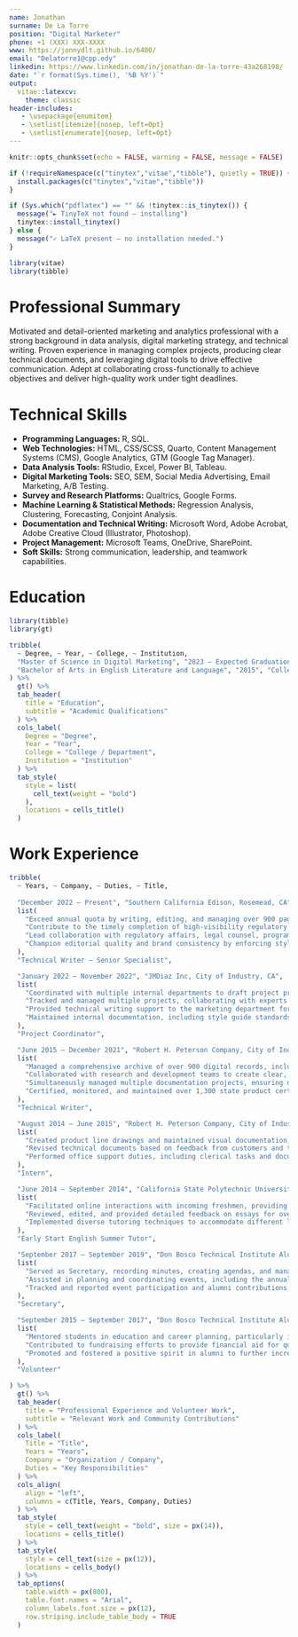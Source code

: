 ```yaml
---
name: Jonathan
surname: De La Torre
position: "Digital Marketer"
phone: +1 (XXX) XXX-XXXX
www: https://jonnydlt.github.io/6400/
email: "Delatorre1@cpp.edy"
linkedin: https://www.linkedin.com/in/jonathan-de-la-torre-43a268198/
date: "`r format(Sys.time(), '%B %Y')`"
output: 
  vitae::latexcv:
    theme: classic
header-includes:
   - \usepackage{enumitem}
   - \setlist[itemize]{nosep, left=0pt}
   - \setlist[enumerate]{nosep, left=0pt}
---
```


```r
knitr::opts_chunk$set(echo = FALSE, warning = FALSE, message = FALSE)

if (!requireNamespace(c("tinytex","vitae","tibble"), quietly = TRUE)) {
  install.packages(c("tinytex","vitae","tibble"))
}

if (Sys.which("pdflatex") == "" && !tinytex::is_tinytex()) {                    
  message("► TinyTeX not found – installing")
  tinytex::install_tinytex()        
} else {
  message("✓ LaTeX present – no installation needed.")
}

library(vitae)
library(tibble)
```

# Professional Summary

Motivated and detail-oriented marketing and analytics professional with a strong background in data analysis, digital marketing strategy, and technical writing. Proven experience in managing complex projects, producing clear technical documents, and leveraging digital tools to drive effective communication. Adept at collaborating cross-functionally to achieve objectives and deliver high-quality work under tight deadlines.

# Technical Skills

- **Programming Languages:** R, SQL.
- **Web Technologies:** HTML, CSS/SCSS, Quarto, Content Management Systems (CMS), Google Analytics, GTM (Google Tag Manager).
- **Data Analysis Tools:** RStudio, Excel, Power BI, Tableau.
- **Digital Marketing Tools:** SEO, SEM, Social Media Advertising, Email Marketing, A/B Testing.
- **Survey and Research Platforms:** Qualtrics, Google Forms.
- **Machine Learning & Statistical Methods:** Regression Analysis, Clustering, Forecasting, Conjoint Analysis.
- **Documentation and Technical Writing:** Microsoft Word, Adobe Acrobat, Adobe Creative Cloud (Illustrator, Photoshop).
- **Project Management:** Microsoft Teams, OneDrive, SharePoint.
- **Soft Skills:** Strong communication, leadership, and teamwork capabilities.

# Education

```r
library(tibble)
library(gt)

tribble(
  ~ Degree, ~ Year, ~ College, ~ Institution,
  "Master of Science in Digital Marketing", "2023 – Expected Graduation 2025", "College of Business Administration", "Cal Poly Pomona",
  "Bachelor of Arts in English Literature and Language", "2015", "College of Letters, Arts, and Social Sciences", "California State Polytechnic University, Pomona"
) %>%
  gt() %>%
  tab_header(
    title = "Education",
    subtitle = "Academic Qualifications"
  ) %>%
  cols_label(
    Degree = "Degree",
    Year = "Year",
    College = "College / Department",
    Institution = "Institution"
  ) %>%
  tab_style(
    style = list(
      cell_text(weight = "bold")
    ),
    locations = cells_title()
  )
```

# Work Experience

```r
tribble(
  ~ Years, ~ Company, ~ Duties, ~ Title,
  
  "December 2022 – Present", "Southern California Edison, Rosemead, CA",
  list(
    "Exceed annual quota by writing, editing, and managing over 900 pages of technical documentation, including compliance narratives and program policy/procedure manuals.",
    "Contribute to the timely completion of high-visibility regulatory deliverables, including the Income-Qualified Monthly Report, Income-Qualified Annual Report, and Energy Efficiency Annual Report.",
    "Lead collaboration with regulatory affairs, legal counsel, program managers, and senior leadership to ensure reporting materials meet compliance standards, maintain data integrity, and are delivered accurately and on time.",
    "Champion editorial quality and brand consistency by enforcing style guide standards and partnering with multiple teams to produce cohesive, audience-focused communications."
  ),
  "Technical Writer – Senior Specialist",

  "January 2022 – November 2022", "JMDiaz Inc, City of Industry, CA",
  list(
    "Coordinated with multiple internal departments to draft project proposals and bids for submission to prospective clients.",
    "Tracked and managed multiple projects, collaborating with experts across various disciplines to ensure feasibility and successful execution of proposals.",
    "Provided technical writing support to the marketing department for website content and public relations materials.",
    "Maintained internal documentation, including style guide standards, templates, and archived content."
  ),
  "Project Coordinator",

  "June 2015 – December 2021", "Robert H. Peterson Company, City of Industry, CA",
  list(
    "Managed a comprehensive archive of over 900 digital records, including instruction manuals, addendums, and forms.",
    "Collaborated with research and development teams to create clear, accurate product instructions for end-users.",
    "Simultaneously managed multiple documentation projects, ensuring on-time delivery and compliance with internal standards.",
    "Certified, monitored, and maintained over 1,300 state product certifications in Massachusetts."
  ),
  "Technical Writer",

  "August 2014 – June 2015", "Robert H. Peterson Company, City of Industry, CA",
  list(
    "Created product line drawings and maintained visual documentation, focusing on fireplaces and outdoor fire features.",
    "Revised technical documents based on feedback from customers and the technical writer team.",
    "Performed office support duties, including clerical tasks and document management."
  ),
  "Intern",

  "June 2014 – September 2014", "California State Polytechnic University, Pomona, CA",
  list(
    "Facilitated online interactions with incoming freshmen, providing guidance and feedback to improve writing skills.",
    "Reviewed, edited, and provided detailed feedback on essays for over fifty students.",
    "Implemented diverse tutoring techniques to accommodate different learning styles, promoting effective writing skills."
  ),
  "Early Start English Summer Tutor",

  "September 2017 – September 2019", "Don Bosco Technical Institute Alumni Association",
  list(
    "Served as Secretary, recording minutes, creating agendas, and managing member communications.",
    "Assisted in planning and coordinating events, including the annual alumni retreat and fundraising initiatives.",
    "Tracked and reported event participation and alumni contributions to maintain association records."
  ),
  "Secretary",

  "September 2015 – September 2017", "Don Bosco Technical Institute Alumni Association",
  list(
    "Mentored students in education and career planning, particularly in STEM fields.",
    "Contributed to fundraising efforts to provide financial aid for qualified students.",
    "Promoted and fostered a positive spirit in alumni to further increase involvement with the school."
  ),
  "Volunteer"

) %>%
  gt() %>%
  tab_header(
    title = "Professional Experience and Volunteer Work",
    subtitle = "Relevant Work and Community Contributions"
  ) %>%
  cols_label(
    Title = "Title",
    Years = "Years",
    Company = "Organization / Company",
    Duties = "Key Responsibilities"
  ) %>%
  cols_align(
    align = "left",
    columns = c(Title, Years, Company, Duties)
  ) %>%
  tab_style(
    style = cell_text(weight = "bold", size = px(14)),
    locations = cells_title()
  ) %>%
  tab_style(
    style = cell_text(size = px(12)),
    locations = cells_body()
  ) %>%
  tab_options(
    table.width = px(800),
    table.font.names = "Arial",
    column_labels.font.size = px(12),
    row.striping.include_table_body = TRUE
  ) 


```
